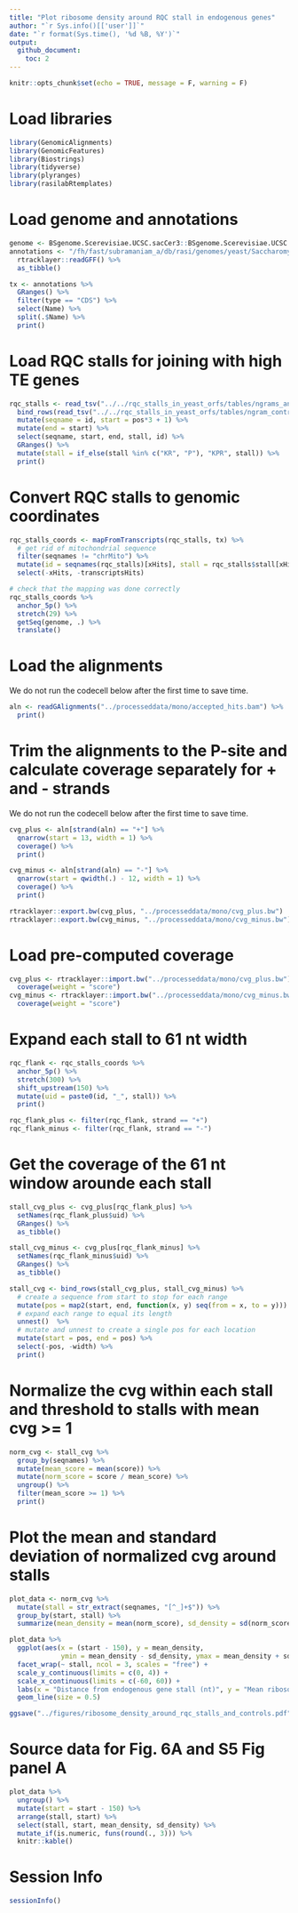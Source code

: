 ```yaml
---
title: "Plot ribosome density around RQC stall in endogenous genes"
author: "`r Sys.info()[['user']]`"
date: "`r format(Sys.time(), '%d %B, %Y')`"
output: 
  github_document:
    toc: 2
---
```


```r
knitr::opts_chunk$set(echo = TRUE, message = F, warning = F)
```


# Load libraries
```r
library(GenomicAlignments)
library(GenomicFeatures)
library(Biostrings)
library(tidyverse)
library(plyranges)
library(rasilabRtemplates)
```

# Load genome and annotations
```r
genome <- BSgenome.Scerevisiae.UCSC.sacCer3::BSgenome.Scerevisiae.UCSC.sacCer3
annotations <- "/fh/fast/subramaniam_a/db/rasi/genomes/yeast/Saccharomyces_cerevisiae/sgd/S288C_reference_genome_R64-1-1_20110203/saccharomyces_cerevisiae_R64-1-1_20110208.gff" %>% 
  rtracklayer::readGFF() %>% 
  as_tibble()

tx <- annotations %>% 
  GRanges() %>% 
  filter(type == "CDS") %>% 
  select(Name) %>% 
  split(.$Name) %>% 
  print()
```

# Load RQC stalls for joining with high TE genes
```r
rqc_stalls <- read_tsv("../../rqc_stalls_in_yeast_orfs/tables/ngrams_annotated.tsv") %>% 
  bind_rows(read_tsv("../../rqc_stalls_in_yeast_orfs/tables/ngram_control_annotated.tsv")) %>%
  mutate(seqname = id, start = pos*3 + 1) %>% 
  mutate(end = start) %>%
  select(seqname, start, end, stall, id) %>% 
  GRanges() %>% 
  mutate(stall = if_else(stall %in% c("KR", "P"), "KPR", stall)) %>% 
  print()
```

# Convert RQC stalls to genomic coordinates

```r
rqc_stalls_coords <- mapFromTranscripts(rqc_stalls, tx) %>% 
  # get rid of mitochondrial sequence
  filter(seqnames != "chrMito") %>% 
  mutate(id = seqnames(rqc_stalls)[xHits], stall = rqc_stalls$stall[xHits]) %>% 
  select(-xHits, -transcriptsHits)

# check that the mapping was done correctly
rqc_stalls_coords %>% 
  anchor_5p() %>% 
  stretch(29) %>% 
  getSeq(genome, .) %>% 
  translate()
```

# Load the alignments

We do not run the codecell below after the first time to save time.

```r
aln <- readGAlignments("../processeddata/mono/accepted_hits.bam") %>% 
  print()
```

# Trim the alignments to the P-site and calculate coverage separately for + and - strands

We do not run the codecell below after the first time to save time.

```r
cvg_plus <- aln[strand(aln) == "+"] %>% 
  qnarrow(start = 13, width = 1) %>% 
  coverage() %>% 
  print()

cvg_minus <- aln[strand(aln) == "-"] %>% 
  qnarrow(start = qwidth(.) - 12, width = 1) %>% 
  coverage() %>% 
  print()

rtracklayer::export.bw(cvg_plus, "../processeddata/mono/cvg_plus.bw")
rtracklayer::export.bw(cvg_minus, "../processeddata/mono/cvg_minus.bw")
```

# Load pre-computed coverage

```r
cvg_plus <- rtracklayer::import.bw("../processeddata/mono/cvg_plus.bw") %>% 
  coverage(weight = "score")
cvg_minus <- rtracklayer::import.bw("../processeddata/mono/cvg_minus.bw") %>% 
  coverage(weight = "score")
```

# Expand each stall to 61 nt width

```r
rqc_flank <- rqc_stalls_coords %>% 
  anchor_5p() %>% 
  stretch(300) %>% 
  shift_upstream(150) %>% 
  mutate(uid = paste0(id, "_", stall)) %>% 
  print()

rqc_flank_plus <- filter(rqc_flank, strand == "+")
rqc_flank_minus <- filter(rqc_flank, strand == "-")
```

# Get the coverage of the 61 nt window arounde each stall

```r
stall_cvg_plus <- cvg_plus[rqc_flank_plus] %>% 
  setNames(rqc_flank_plus$uid) %>% 
  GRanges() %>% 
  as_tibble()

stall_cvg_minus <- cvg_plus[rqc_flank_minus] %>% 
  setNames(rqc_flank_minus$uid) %>% 
  GRanges() %>% 
  as_tibble()

stall_cvg <- bind_rows(stall_cvg_plus, stall_cvg_minus) %>% 
  # create a sequence from start to stop for each range
  mutate(pos = map2(start, end, function(x, y) seq(from = x, to = y))) %>% 
  # expand each range to equal its length
  unnest()  %>% 
  # mutate and unnest to create a single pos for each location
  mutate(start = pos, end = pos) %>% 
  select(-pos, -width) %>% 
  print()
```

# Normalize the cvg within each stall and threshold to stalls with mean cvg >= 1

```r
norm_cvg <- stall_cvg %>% 
  group_by(seqnames) %>% 
  mutate(mean_score = mean(score)) %>% 
  mutate(norm_score = score / mean_score) %>%
  ungroup() %>% 
  filter(mean_score >= 1) %>% 
  print()
```

# Plot the mean and standard deviation of normalized cvg around stalls

```r
plot_data <- norm_cvg %>% 
  mutate(stall = str_extract(seqnames, "[^_]+$")) %>% 
  group_by(start, stall) %>% 
  summarize(mean_density = mean(norm_score), sd_density = sd(norm_score))

plot_data %>% 
  ggplot(aes(x = (start - 150), y = mean_density, 
             ymin = mean_density - sd_density, ymax = mean_density + sd_density)) +
  facet_wrap(~ stall, ncol = 3, scales = "free") +
  scale_y_continuous(limits = c(0, 4)) +
  scale_x_continuous(limits = c(-60, 60)) +
  labs(x = "Distance from endogenous gene stall (nt)", y = "Mean ribosome density (a.u.)") +
  geom_line(size = 0.5) 

ggsave("../figures/ribosome_density_around_rqc_stalls_and_controls.pdf")
```

# Source data for Fig. 6A and S5 Fig panel A

```r
plot_data %>% 
  ungroup() %>% 
  mutate(start = start - 150) %>% 
  arrange(stall, start) %>% 
  select(stall, start, mean_density, sd_density) %>% 
  mutate_if(is.numeric, funs(round(., 3))) %>% 
  knitr::kable()
```

# Session Info

```r
sessionInfo()
```


